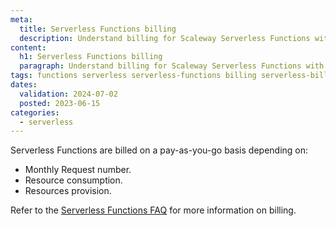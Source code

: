 ```yaml
---
meta:
  title: Serverless Functions billing
  description: Understand billing for Scaleway Serverless Functions with this guide.
content:
  h1: Serverless Functions billing
  paragraph: Understand billing for Scaleway Serverless Functions with this guide.
tags: functions serverless serverless-functions billing serverless-billing serverless-functions-billing
dates:
  validation: 2024-07-02
  posted: 2023-06-15
categories:
  - serverless
---
```


Serverless Functions are billed on a pay-as-you-go basis depending on:

* Monthly Request number.
* Resource consumption.
* Resources provision.

Refer to the [Serverless Functions FAQ](/faq/serverless-functions/#how-am-i-billed-for-serverless-functions/) for more information on billing.
